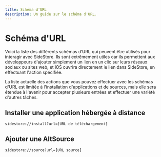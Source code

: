 ```yaml
---
title: Schéma d'URL
description: Un guide sur le schéma d'URL.
---
```


# Schéma d'URL

Voici la liste des différents schémas d'URL qui peuvent être utilisés pour interagir avec SideStore. Ils sont extrêmement utiles car ils permettent aux développeurs d'ajouter simplement un lien en un clic sur leurs réseaux sociaux ou sites web, et iOS ouvrira directement le lien dans SideStore, en effectuant l'action spécifiée.

La liste actuelle des actions que vous pouvez effectuer avec les schémas d'URL est limitée à l'installation d'applications et de sources, mais elle sera étendue à l'avenir pour accepter plusieurs entrées et effectuer une variété d'autres tâches.

## Installer une application hébergée à distance

```
sidestore://install?url=[URL de téléchargement]
```

## Ajouter une AltSource

```
sidestore://source?url=[URL source]
```